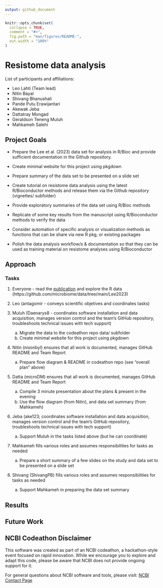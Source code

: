 ```yaml
---
output: github_document
--- 
```


<!-- README.md is generated from README.Rmd. Please edit that file -->

```r
knitr::opts_chunk$set(
  collapse = TRUE,
  comment = "#>",
  fig.path = "man/figures/README-",
  out.width = "100%"
)
```

# Resistome data analysis


<!-- badges: start -->
<!-- badges: end -->

List of participants and affiliations: 

* Leo Lahti (Team lead) 
* Nitin Bayal 
* Shivang Bhanushali 
* Pande Putu Erawijantari 
* Akewak Jeba 
* Dattatray Mongad 
* Geraldson Teneng Muluh 
* Mahkameh Salehi

## Project Goals

* Prepare the Lee et al. (2023) data set for analysis in R/Bioc and provide sufficient documentation in the Github repository. 

* Create minimal website for this project using pkgdown 

* Prepare summary of the data set to be presented on a slide set

* Create tutorial on resistome data analysis using the latest R/Bioconductor methods and release them via the Github repository (vignettes/ subfolder)

* Provide exploratory summaries of the data set using R/Bioc methods

* Replicate of some key results from the manuscript using R/Bioconductor methods to verify the data

* Consider automation of specific analysis or visualization methods as functions that can be share via new R pkg, or existing packages

* Polish the data analysis workflow/s & documentation so that they can be used as training material on resistome analyses using R/Bioconductor


## Approach

### Tasks

1. Everyone - read the [publication](https://www.nature.com/articles/s41467-023-36633-7) and explore the R data (https://github.com/microbiome/data/tree/main/Lee2023)

2. Leo (antagomir - conveys scientific objetives and coordinates tasks)

3. Muluh (Daenarys8 - coordinates software installation and data acquisition, manages version control and the team’s GitHub repository, troubleshoots technical issues with tech support)

    a. Migrate the data to the codeathon repo data/ subfolder
    b. Create minimal website for this project using pkgdown

4. Nitin (nixonbyl)
ensures that all work is documented, manages GitHub README and Team Report

    a. Prepare flow diagram & README in codeathon repo (see “overall plan” above)

5. Datta (microDM)
ensures that all work is documented, manages GitHub README and Team Report

    a. Compile 3 minute presentation about the plans & present in the evening
    b. Use the flow diagram (from Nitin), and data set summary (from Mahkameh)

6. Jeba (ake123; coordinates software installation and data acquisition, manages version control and the team’s GitHub repository, troubleshoots technical issues with tech support)

    a. Support Muluh in the tasks listed above (but he can coordinate)

7. Mahkameh
fills various roles and assumes responsibilities for tasks as needed

    a. Prepare a short summary of a few slides on the study and data set to be presented on a slide set

8. Shivang (ShivangPB)
fills various roles and assumes responsibilities for tasks as needed

    a. Support Mahkameh in preparing the data set summary


## Results

## Future Work

## NCBI Codeathon Disclaimer

This software was created as part of an NCBI codeathon, a
hackathon-style event focused on rapid innovation. While we encourage
you to explore and adapt this code, please be aware that NCBI does not
provide ongoing support for it.

For general questions about NCBI software and tools, please visit: [NCBI
Contact Page](https://www.ncbi.nlm.nih.gov/home/about/contact/)


